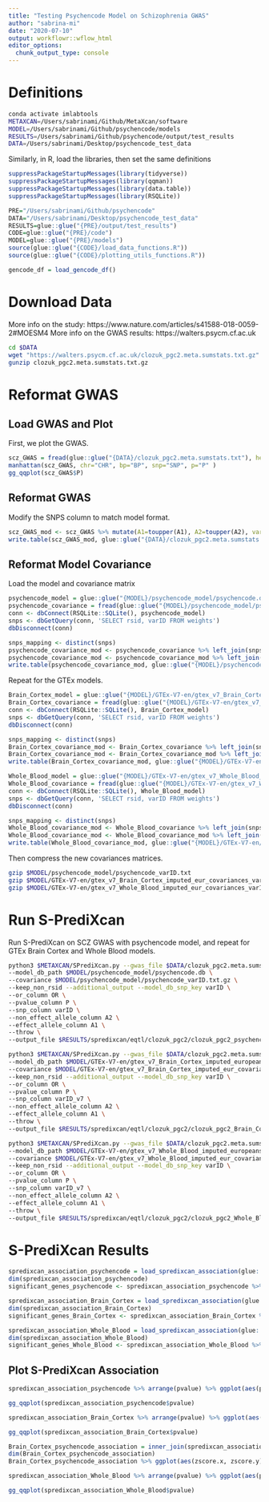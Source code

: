 ```yaml
---
title: "Testing Psychencode Model on Schizophrenia GWAS"
author: "sabrina-mi"
date: "2020-07-10"
output: workflowr::wflow_html
editor_options:
  chunk_output_type: console
---
```


# Definitions

```bash
conda activate imlabtools
METAXCAN=/Users/sabrinami/Github/MetaXcan/software
MODEL=/Users/sabrinami/Github/psychencode/models
RESULTS=/Users/sabrinami/Github/psychencode/output/test_results
DATA=/Users/sabrinami/Desktop/psychencode_test_data
```

Similarly, in R, load the libraries, then set the same definitions
```r
suppressPackageStartupMessages(library(tidyverse))
suppressPackageStartupMessages(library(qqman))
suppressPackageStartupMessages(library(data.table))
suppressPackageStartupMessages(library(RSQLite))
```


```r
PRE="/Users/sabrinami/Github/psychencode"
DATA="/Users/sabrinami/Desktop/psychencode_test_data"
RESULTS=glue::glue("{PRE}/output/test_results")
CODE=glue::glue("{PRE}/code")
MODEL=glue::glue("{PRE}/models")
source(glue::glue("{CODE}/load_data_functions.R"))
source(glue::glue("{CODE}/plotting_utils_functions.R"))

gencode_df = load_gencode_df()
```

# Download Data
More info on the study: https://www.nature.com/articles/s41588-018-0059-2#MOESM4
More info on the GWAS results: https://walters.psycm.cf.ac.uk

```bash
cd $DATA
wget "https://walters.psycm.cf.ac.uk/clozuk_pgc2.meta.sumstats.txt.gz" --no-check-certificate
gunzip clozuk_pgc2.meta.sumstats.txt.gz
```

# Reformat GWAS

## Load GWAS and Plot
First, we plot the GWAS.
```r
scz_GWAS = fread(glue::glue("{DATA}/clozuk_pgc2.meta.sumstats.txt"), header=TRUE, sep="\t")
manhattan(scz_GWAS, chr="CHR", bp="BP", snp="SNP", p="P" )
gg_qqplot(scz_GWAS$P)
```

## Reformat GWAS

Modify the SNPS column to match model format.
```r
scz_GWAS_mod <- scz_GWAS %>% mutate(A1=toupper(A1), A2=toupper(A2), varID = paste(paste("chr", CHR, sep=""), BP, A2, A1, "b37", sep="_"), varID_v7 = paste(CHR, BP, A2, A1, "b37", sep="_"))
write.table(scz_GWAS_mod, glue::glue("{DATA}/clozuk_pgc2.meta.sumstats.out.txt"), quote=FALSE, row.names=FALSE)
```

## Reformat Model Covariance
Load the model and covariance matrix
```r
psychencode_model = glue::glue("{MODEL}/psychencode_model/psychencode.db")
psychencode_covariance = fread(glue::glue("{MODEL}/psychencode_model/psychencode.txt.gz"), header=TRUE, sep=" ")
conn <- dbConnect(RSQLite::SQLite(), psychencode_model)
snps <- dbGetQuery(conn, 'SELECT rsid, varID FROM weights')
dbDisconnect(conn)
```

```r
snps_mapping <- distinct(snps)
psychencode_covariance_mod <- psychencode_covariance %>% left_join(snps_mapping, by=c("RSID1"="rsid")) %>% select(GENE, varID, RSID2, VALUE) %>% rename(RSID1 = varID)
psychencode_covariance_mod <- psychencode_covariance_mod %>% left_join(snps_mapping, by=c("RSID2"="rsid")) %>% select(GENE, RSID1, varID, VALUE) %>% rename(RSID2 = varID)
write.table(psychencode_covariance_mod, glue::glue("{MODEL}/psychencode_model/psychencode_varID.txt"), quote=FALSE, row.names=FALSE)
```

Repeat for the GTEx models. 
```r
Brain_Cortex_model = glue::glue("{MODEL}/GTEx-V7-en/gtex_v7_Brain_Cortex_imputed_europeans_tw_0.5_signif.db")
Brain_Cortex_covariance = fread(glue::glue("{MODEL}/GTEx-V7-en/gtex_v7_Brain_Cortex_imputed_eur_covariances.txt.gz"), header=TRUE, sep=" ")
conn <- dbConnect(RSQLite::SQLite(), Brain_Cortex_model)
snps <- dbGetQuery(conn, 'SELECT rsid, varID FROM weights')
dbDisconnect(conn)
```

```r
snps_mapping <- distinct(snps)
Brain_Cortex_covariance_mod <- Brain_Cortex_covariance %>% left_join(snps_mapping, by=c("RSID1"="rsid")) %>% select(GENE, varID, RSID2, VALUE) %>% rename(RSID1 = varID)
Brain_Cortex_covariance_mod <- Brain_Cortex_covariance_mod %>% left_join(snps_mapping, by=c("RSID2"="rsid")) %>% select(GENE, RSID1, varID, VALUE) %>% rename(RSID2 = varID)
write.table(Brain_Cortex_covariance_mod, glue::glue("{MODEL}/GTEx-V7-en/gtex_v7_Brain_Cortex_imputed_eur_covariances_varID.txt"), quote=FALSE, row.names=FALSE)
```

```r
Whole_Blood_model = glue::glue("{MODEL}/GTEx-V7-en/gtex_v7_Whole_Blood_imputed_europeans_tw_0.5_signif.db")
Whole_Blood_covariance = fread(glue::glue("{MODEL}/GTEx-V7-en/gtex_v7_Whole_Blood_imputed_eur_covariances.txt.gz"), header=TRUE, sep=" ")
conn <- dbConnect(RSQLite::SQLite(), Whole_Blood_model)
snps <- dbGetQuery(conn, 'SELECT rsid, varID FROM weights')
dbDisconnect(conn)
```

```r
snps_mapping <- distinct(snps)
Whole_Blood_covariance_mod <- Whole_Blood_covariance %>% left_join(snps_mapping, by=c("RSID1"="rsid")) %>% select(GENE, varID, RSID2, VALUE) %>% rename(RSID1 = varID)
Whole_Blood_covariance_mod <- Whole_Blood_covariance_mod %>% left_join(snps_mapping, by=c("RSID2"="rsid")) %>% select(GENE, RSID1, varID, VALUE) %>% rename(RSID2 = varID)
write.table(Whole_Blood_covariance_mod, glue::glue("{MODEL}/GTEx-V7-en/gtex_v7_Whole_Blood_imputed_eur_covariances_varID.txt"), quote=FALSE, row.names=FALSE)
```

Then compress the new covariances matrices.
```bash
gzip $MODEL/psychencode_model/psychencode_varID.txt
gzip $MODEL/GTEx-V7-en/gtex_v7_Brain_Cortex_imputed_eur_covariances_varID.txt
gzip $MODEL/GTEx-V7-en/gtex_v7_Whole_Blood_imputed_eur_covariances_varID.txt
```

# Run S-PrediXcan
Run S-PrediXcan on SCZ GWAS with psychencode model, and repeat for GTEx Brain Cortex and Whole Blood models.

```bash
python3 $METAXCAN/SPrediXcan.py --gwas_file $DATA/clozuk_pgc2.meta.sumstats.out.txt \
--model_db_path $MODEL/psychencode_model/psychencode.db \
--covariance $MODEL/psychencode_model/psychencode_varID.txt.gz \
--keep_non_rsid --additional_output --model_db_snp_key varID \
--or_column OR \
--pvalue_column P \
--snp_column varID \
--non_effect_allele_column A2 \
--effect_allele_column A1 \
--throw \
--output_file $RESULTS/spredixcan/eqtl/clozuk_pgc2/clozuk_pgc2_psychencode.csv
```

```bash
python3 $METAXCAN/SPrediXcan.py --gwas_file $DATA/clozuk_pgc2.meta.sumstats.out.txt \
--model_db_path $MODEL/GTEx-V7-en/gtex_v7_Brain_Cortex_imputed_europeans_tw_0.5_signif.db \
--covariance $MODEL/GTEx-V7-en/gtex_v7_Brain_Cortex_imputed_eur_covariances_varID.txt.gz \
--keep_non_rsid --additional_output --model_db_snp_key varID \
--or_column OR \
--pvalue_column P \
--snp_column varID_v7 \
--non_effect_allele_column A2 \
--effect_allele_column A1 \
--throw \
--output_file $RESULTS/spredixcan/eqtl/clozuk_pgc2/clozuk_pgc2_Brain_Cortex.csv
```

```bash
python3 $METAXCAN/SPrediXcan.py --gwas_file $DATA/clozuk_pgc2.meta.sumstats.out.txt \
--model_db_path $MODEL/GTEx-V7-en/gtex_v7_Whole_Blood_imputed_europeans_tw_0.5_signif.db \
--covariance $MODEL/GTEx-V7-en/gtex_v7_Whole_Blood_imputed_eur_covariances_varID.txt.gz \
--keep_non_rsid --additional_output --model_db_snp_key varID \
--or_column OR \
--pvalue_column P \
--snp_column varID_v7 \
--non_effect_allele_column A2 \
--effect_allele_column A1 \
--throw \
--output_file $RESULTS/spredixcan/eqtl/clozuk_pgc2/clozuk_pgc2_Whole_Blood.csv
```

# S-PrediXcan Results
```r
spredixcan_association_psychencode = load_spredixcan_association(glue::glue("{RESULTS}/spredixcan/eqtl/clozuk_pgc2/clozuk_pgc2_psychencode.csv"), gencode_df)
dim(spredixcan_association_psychencode)
significant_genes_psychencode <- spredixcan_association_psychencode %>% filter(pvalue < 0.05/nrow(spredixcan_association_psychencode)) %>% arrange(pvalue)
```

```r
spredixcan_association_Brain_Cortex = load_spredixcan_association(glue::glue("{RESULTS}/spredixcan/eqtl/clozuk_pgc2/clozuk_pgc2_Brain_Cortex.csv"), gencode_df)
dim(spredixcan_association_Brain_Cortex)
significant_genes_Brain_Cortex <- spredixcan_association_Brain_Cortex %>% filter(pvalue < 0.05/nrow(spredixcan_association_Brain_Cortex)) %>% arrange(pvalue)
```

```r
spredixcan_association_Whole_Blood = load_spredixcan_association(glue::glue("{RESULTS}/spredixcan/eqtl/clozuk_pgc2/clozuk_pgc2_Whole_Blood.csv"), gencode_df)
dim(spredixcan_association_Whole_Blood)
significant_genes_Whole_Blood <- spredixcan_association_Whole_Blood %>% filter(pvalue < 0.05/nrow(spredixcan_association_Whole_Blood)) %>% arrange(pvalue)
```

## Plot S-PrediXcan Association
```r
spredixcan_association_psychencode %>% arrange(pvalue) %>% ggplot(aes(pvalue)) + geom_histogram(bins=20)

gg_qqplot(spredixcan_association_psychencode$pvalue)
```

```r
spredixcan_association_Brain_Cortex %>% arrange(pvalue) %>% ggplot(aes(pvalue)) + geom_histogram(bins=20)

gg_qqplot(spredixcan_association_Brain_Cortex$pvalue)
```

```r
Brain_Cortex_psychencode_association = inner_join(spredixcan_association_Brain_Cortex, spredixcan_association_psychencode, by=c("gene"))
dim(Brain_Cortex_psychencode_association)
Brain_Cortex_psychencode_association %>% ggplot(aes(zscore.x, zscore.y)) + geom_point()
```

```r
spredixcan_association_Whole_Blood %>% arrange(pvalue) %>% ggplot(aes(pvalue)) + geom_histogram(bins=20)

gg_qqplot(spredixcan_association_Whole_Blood$pvalue)
```
